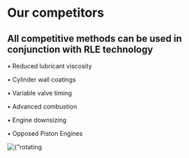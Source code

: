 # Our competitors

## All competitive methods can be used in conjunction with RLE technology

• Reduced lubricant viscosity

• Cylinder wall coatings

• Variable valve timing

• Advanced combustion

• Engine downsizing

• Opposed Piston Engines


<div className={"nx-w-full nx-flex nx-justify-between nx-pt-12"}>
    <Image
        priority
        src={rotatingliners}
        alt={"rotating liners"}
    />
</div>